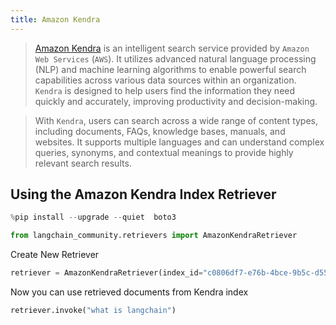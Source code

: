 ```yaml
---
title: Amazon Kendra
---
```


> [Amazon Kendra](https://docs.aws.amazon.com/kendra/latest/dg/what-is-kendra.html) is an intelligent search service provided by `Amazon Web Services` (`AWS`). It utilizes advanced natural language processing (NLP) and machine learning algorithms to enable powerful search capabilities across various data sources within an organization. `Kendra` is designed to help users find the information they need quickly and accurately, improving productivity and decision-making.

> With `Kendra`, users can search across a wide range of content types, including documents, FAQs, knowledge bases, manuals, and websites. It supports multiple languages and can understand complex queries, synonyms, and contextual meanings to provide highly relevant search results.

## Using the Amazon Kendra Index Retriever


```python
%pip install --upgrade --quiet  boto3
```


```python
from langchain_community.retrievers import AmazonKendraRetriever
```

Create New Retriever


```python
retriever = AmazonKendraRetriever(index_id="c0806df7-e76b-4bce-9b5c-d5582f6b1a03")
```

Now you can use retrieved documents from Kendra index


```python
retriever.invoke("what is langchain")
```
